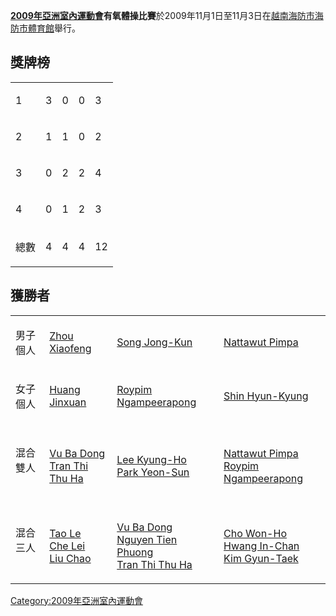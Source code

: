 '''[[2009年亞洲室內運動會|2009年亞洲室內運動會]]有氧體操比賽'''於2009年11月1日至11月3日在[[越南|越南]][[海防市|海防市]][[海防市體育館|海防市體育館]]舉行。

==獎牌榜==
{| {{RankedMedalTable|nation-width=200px}}
|-
| 1 ||align=left| {{CHN}} || 3 || 0 || 0 || 3
|-
| 2 ||align=left| {{VIE}} || 1 || 1 || 0 || 2
|-
| 3 ||align=left| {{KOR}} || 0 || 2 || 2 || 4
|-
| 4 ||align=left| {{THA}} || 0 || 1 || 2 || 3
|- 
!colspan=2| 總數 || 4 || 4 || 4 || 12
|}

==獲勝者==
{| {{MedalistTable|type=項目}}
|-
|男子個人
|{{flagicon|CHN}} [[Zhou_Xiaofeng|Zhou Xiaofeng]]
|{{flagicon|KOR}} [[Song_Jong-Kun|Song Jong-Kun]]
|{{flagicon|THA}} [[Nattawut_Pimpa|Nattawut Pimpa]]
|-
|女子個人
|{{flagicon|CHN}} [[Huang_Jinxuan|Huang Jinxuan]]
|{{flagicon|THA}}[[Roypim_Ngampeerapong|Roypim Ngampeerapong]]
|{{flagicon|KOR}} [[Shin_Hyun-Kyung|Shin Hyun-Kyung]]
|-
|混合雙人
|{{flagicon|VIE}}<br>[[Vu_Ba_Dong|Vu Ba Dong]]<br>[[Tran_Thi_Thu_Ha|Tran Thi Thu Ha]]
|{{flagicon|KOR}}<br>[[Lee_Kyung-Ho|Lee Kyung-Ho]]<br>[[Park_Yeon-Sun|Park Yeon-Sun]]
|{{flagicon|THA}}<br>[[Nattawut_Pimpa|Nattawut Pimpa]]<br>[[Roypim_Ngampeerapong|Roypim Ngampeerapong]]
|-
|混合三人
|{{flagicon|CHN}}<br>[[Tao_Le|Tao Le]]<br>[[Che_Lei|Che Lei]]<br>[[Liu_Chao_(gymnast)|Liu Chao]]
|{{flagicon|VIE}}<br>[[Vu_Ba_Dong|Vu Ba Dong]]<br>[[Nguyen_Tien_Phuong|Nguyen Tien Phuong]]<br>[[Tran_Thi_Thu_Ha|Tran Thi Thu Ha]]
|{{flagicon|KOR}}<br>[[Cho_Won-Ho|Cho Won-Ho]]<br>[[Hwang_In-Chan|Hwang In-Chan]]<br>[[Kim_Gyun-Taek|Kim Gyun-Taek]]
|}



{{2009年亞洲室內運動會項目}}
[[Category:2009年亞洲室內運動會|Category:2009年亞洲室內運動會]]